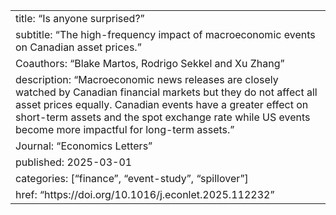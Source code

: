 ---
title: "Is anyone surprised?"
subtitle: "The high-frequency impact of macroeconomic events on Canadian asset prices."
Coauthors: "Blake Martos, Rodrigo Sekkel and Xu Zhang"
description: "Macroeconomic news releases are closely watched by Canadian financial markets but they do not affect all asset prices equally. Canadian events have a greater effect on short-term assets and the spot exchange rate while US events become more impactful for long-term assets."
Journal: "Economics Letters"
published: 2025-03-01
categories: ["finance", "event-study", "spillover"]
href: "https://doi.org/10.1016/j.econlet.2025.112232"
---